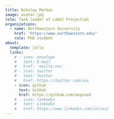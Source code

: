 ```yaml
---
title: Nikolay Markov
image: avatar.jpg
role: Task leader of Label Projection
organizations:
  - name: Northwestern University
    href: 'https://www.northwestern.edu/'
    role: PhD student
about:
  template: jolla
  links:
    # - icon: envelope
    #   text: E-mail
    #   href: 'mailto:xxx'
    # - icon: twitter
    #   text: Twitter
    #   href: https://twitter.com/xxx
    - icon: github
      text: GitHub
      href: https://github.com/mxposed
    # - icon: linkedin
    #   text: LinkedIn
    #   href: https://www.linkedin.com/in/xxx/
---
```


